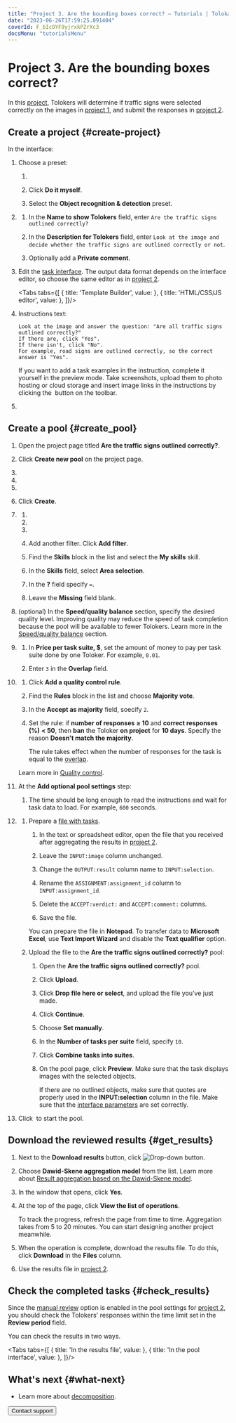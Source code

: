 ```yaml
---
title: "Project 3. Are the bounding boxes correct? — Tutorials | Toloka documentation"
date: "2023-06-26T17:59:25.091404"
coverId: F_bIcOYF9yjrxkPZrXc3
docsMenu: "tutorialsMenu"
---
```



# Project 3. Are the bounding boxes correct?

In this [project](/docs/glossary#project), Tolokers will determine if traffic signs were selected correctly on the images in [project 1](/docs/tutorials/image-segmentation-project1), and submit the responses in [project 2](/docs/tutorials/image-segmentation-project2).

## Create a project {#create-project}

In the interface:

1. Choose a preset:

    1. <TutorialsCreateProjectButton/>

        <TutorialsChoosePresetImage/>

    1. Click **Do it myself**.

    1. Select the **Object recognition & detection** preset.

1. <TutorialsAddNameDescription/>

    1. In the **Name to show Tolokers** field, enter `Are the traffic signs outlined correctly?`

    1. In the **Description for Tolokers** field, enter `Look at the image and decide whether the traffic signs are outlined correctly or not`.

    1. Optionally add a **Private comment**.

1. Edit the [task interface](/docs/glossary#task-interface). The output data format depends on the interface editor, so choose the same editor as in [project 2](/docs/tutorials/image-segmentation-project2).

   <Tabs tabs={[
      { title: 'Template Builder', value: <ImageSegmentationProject3List1/> },
      { title: 'HTML/CSS/JS editor', value: <ImageSegmentationProject3List4/> },
    ]}/>

1. <TolokaRequesterSourceInstructions/>

    Instructions text:

    ```plaintext
    Look at the image and answer the question: "Are all traffic signs outlined correctly?"
    If there are, click "Yes".
    If there isn't, click "No".
    For example, road signs are outlined correctly, so the correct answer is "Yes".
    ```

    <Note mode="tip" title="Tip">

    If you want to add a task examples in the instruction, complete it yourself in the preview mode. Take screenshots, upload them to photo hosting or cloud storage and insert image links in the instructions by clicking the <img src="https://tlkfrontprod.azureedge.net/portal-production/static/uploaded/images/1675425175297/1675425175297_original_svg.svg" alt="" /> button on the toolbar.

    </Note>

1. <SaveProject/>

## Create a pool {#create_pool}

1. Open the project page titled **Are the traffic signs outlined correctly?**.

1. Click **Create new pool** on the project page.

1. <TolokaRequesterPoolType/>

1. <TolokaRequesterPoolName/>

1. <TolokaRequesterPoolDescription/>

1. Click **Create**.

1. <TolokaRequesterSourceAudienceSettings/>

    1. <TutorialsLanguageFilter/>

    1. <TutorialsShockingContent/>

    1. <TutorialsPlatformFilter/>

    1. Add another filter. Click **Add filter**.

    1. Find the **Skills** block in the list and select the **My skills** skill.

    1. In the **Skills** field, select **Area selection**.

    1. In the **?** field specify `=`.

    1. Leave the **Missing** field blank.

1. (optional) In the **Speed/quality balance** section, specify the desired quality level. Improving quality may reduce the speed of task completion because the pool will be available to fewer Tolokers. Learn more in the [Speed/quality balance](/docs/guide/adjust) section.

1. <TolokaRequesterSourcePriceSettings/>

    1. In **Price per task suite, $**, set the amount of money to pay per task suite done by one Toloker. For example, `0.01`.

    1. Enter `3` in the **Overlap** field.

1. <TutorialsQualityControl/>

    1. Click **Add a quality control rule**.

    1. Find the **Rules** block in the list and choose **Majority vote**.

    1. In the **Accept as majority** field, soecify `2`.

    1. Set the rule: if **number of responses** **≥ 10** and **correct responses (%)** **< 50**, then **ban** the Toloker **on project** for **10 days**. Specify the reason **Doesn't match the majority**.

        <Note mode="note" title="Note">

        The rule takes effect when the number of responses for the task is equal to the [overlap](/docs/glossary#overlap).

        </Note>

    Learn more in [Quality control](/docs/guide/control).

1. At the **Add optional pool settings** step:

    1. <TutorialsTimePerTaskSuite/>

        The time should be long enough to read the instructions and wait for task data to load. For example, `600` seconds.

1. <TutorialsUploadTasks/>

    1. Prepare a [file with tasks](/docs/glossary#tsv).

        1. In the text or spreadsheet editor, open the file that you received after aggregating the results in [project 2](/docs/tutorials/image-segmentation-project2).

        1. Leave the `INPUT:image` column unchanged.

        1. Change the `OUTPUT:result` column name to `INPUT:selection`.

        1. Rename the `ASSIGNMENT:assignment_id` column to `INPUT:assignment_id`.

        1. Delete the `ACCEPT:verdict:` and `ACCEPT:comment:` columns.

        1. Save the file.

        <Note mode="tip" title="Tip">

        You can prepare the file in **Notepad**. To transfer data to **Microsoft Excel**, use **Text Import Wizard** and disable the **Text qualifier** option.

        </Note>

    1. Upload the file to the **Are the traffic signs outlined correctly?** pool:

        1. Open the **Are the traffic signs outlined correctly?** pool.

        1. Click **Upload**.

        1. Click **Drop file here or select**, and upload the file you’ve just made.

        1. Click **Continue**.

        1. Choose **Set manually**.

        1. In the **Number of tasks per suite** field, specify `10`.

        1. Click **Combine tasks into suites**.

        1. On the pool page, click **Preview**. Make sure that the task displays images with the selected objects.

            <Note mode="tip" title="Tip">

            If there are no outlined objects, make sure that quotes are properly used in the **INPUT:selection** column in the file. Make sure that the [interface parameters](#task-interface) are set correctly.

            </Note>

1. Click <img src="https://tlkfrontprod.azureedge.net/portal-production/static/uploaded/images/1675425184616/1675425184616_original_svg.svg" alt="" /> to start the pool.

## Download the reviewed results {#get_results}

1. Next to the **Download results** button, click <img src="https://tlkfrontprod.azureedge.net/portal-production/static/uploaded/images/1675425179291/1675425179291_original_svg.svg" alt="Drop-down button" />.

1. Choose **Dawid-Skene aggregation model** from the list. Learn more about [Result aggregation based on the Dawid-Skene model](/docs/guide/result-aggregation#dawid-skene).

1. In the window that opens, click **Yes**.

1. At the top of the page, click **View the list of operations**.

    <Note mode="note" title="Note">

    To track the progress, refresh the page from time to time. Aggregation takes from 5 to 20 minutes. You can start designing another project meanwhile.

    </Note>

1. When the operation is complete, download the results file. To do this, click **Download** in the **Files** column.

1. Use the results file in [project 2](/docs/tutorials/image-segmentation-project2).

## Check the completed tasks {#check_results}

Since the [manual review](/docs/tutorials/image-segmentation-project2) option is enabled in the pool settings for [project 2](/docs/tutorials/image-segmentation-project2), you should check the Tolokers' responses within the time limit set in the **Review period** field.

You can check the results in two ways.

<Tabs tabs={[
  { title: 'In the results file', value: <ImageSegmentationProject3List2/> },
  { title: 'In the pool interface', value: <ImageSegmentationProject3List3/> },
]}/>

## What's next {#what-next}

- Learn more about [decomposition](/docs/guide/solution-architecture).

<Button themeColor="light" view="default" size="l" type="link" url="/docs/guide/troubleshooting/support?form-source=tutorials-image-segmentation-project3">Contact support</Button>